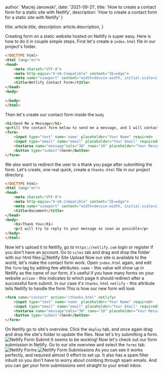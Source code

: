 
  author: 'Maciej Janowski',
  date: '2021-09-21',
  title: 'How to create a contact form for a static site with Netlify',
  description: 'How to create a contact form for a static site with Netlify'
}

  title: article.title,
  description: article.description,
}


Creating form on a static website hosted on Netlify is super easy.
Here is how to do it in couple simple steps.
First let's create a `index.html` file in our project's folder.
```html
<!DOCTYPE html>
<html lang="en">
<head>
    <meta charset="UTF-8">
    <meta http-equiv="X-UA-Compatible" content="IE=edge">
    <meta name="viewport" content="width=device-width, initial-scale=1.0">
    <title>Netlify Contact Form</title>
</head>
<body>
    
</body>
</html>
```
Then let's create our contact form inside the `body` 
```html
<h1>Send Me a Message</h1>
<p>Fill the contact form below to send me a message, and I will contact you soon</p>
<form>
    <input type="text" name='name' placeholder="Your Name" required>
    <input type="email" name="email" placeholder="Your Email" required>
    <textarea name="message"cols="30" rows="10" placeholder="Your Message"></textarea>
    <button type="submit">Send</button>
</form>
```
We also want to redirect the user to a thank you page after submitting the form. Let's create, one real quick, create a `thanks.html` file in our project directory.
```html
<!DOCTYPE html>
<html lang="en">
<head>
    <meta charset="UTF-8">
    <meta http-equiv="X-UA-Compatible" content="IE=edge">
    <meta name="viewport" content="width=device-width, initial-scale=1.0">
    <title>Document</title>
</head>
<body>
    <h1>Thank You</h1>
    <p>I will try to reply to your message as soon as possible</p>
</body>
</html>
```
Now let's upload it to Netlify, go to `https://netlify.com` login or register if you don't have an account. Go to `sites` tab and drag and drop the folder with our html files 
![Netlify Site Upload](https://janowski.dev/assets/img/articles/gifs/netlify-upload.gif)
Now our site is available to the world, let's make the contact form work. Open `index.html` again, and edit the `form` tag by adding few attributes. 
`name` - this value will show up in Netlify as the name of our form, it's useful if you have many forms on your website
`action` - this indicates to which page it should redirect after a successful form submit. In our case it's `thanks.html`
`netlify` - this attribute tells Netlify to handle the form
This is how our new form will look
```html
<form name="contact" action="/thanks.html" netlify>
    <input type="text" name='name' placeholder="Your Name" required>
    <input type="email" name="email" placeholder="Your Email" required>
    <textarea name="message"cols="30" rows="10" placeholder="Your Message"></textarea>
    <button type="submit">Send</button>
</form>
```
On Netlify go to site's overview. Click the `deploy` tab, and once again drag and drop the site's folder to update the files.
Now let's try submitting a form.
![Netlify Form Submit](https://janowski.dev/assets/img/articles/gifs/form-submit.gif)
It seems to be working! Now let's check out our form submission in Netlify.
Go to our site overview and select the `forms` tab.
![Netlify Forms](https://janowski.dev/assets/img/articles/screenshots/netlify_forms.png)
![Netlify Form Submissions](https://janowski.dev/assets/img/articles/screenshots/form_submission.png)
As you can see it works perfectly, and required almost 0 effort to set up. It also has a spam filter inbuilt so you don't have to worry about combing through spam emails. And you can get your form submissions sent straight to your email inbox.